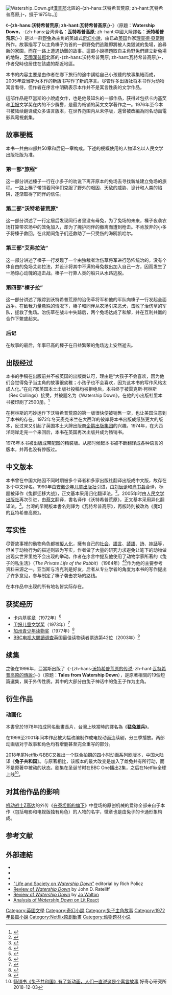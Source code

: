 {{noteTA
|T=zh-hans:沃特希普荒原;zh-tw:瓦特希普高原;
}}
{{Infobox Book
| name          = 瓦特希普高原
| title_orig    = Watership Down
| translator    = 
| image         =
| image_caption = 英文第一版封面
| author        = [[理查德·亞當斯|理查德·亞當斯]]
| cover_artist  = 
| country       = [[英國|英國]]
| language      = [[英文|英文]]
| series        = 
| genre         = [[奇幻小說|奇幻小說]]
| publisher     = Rex Collings
| release_date  = 1972年11月
| media_type    = 印刷(精裝版與平裝版)
| pages         = 413 (第一版，精裝版)
| isbn          = ISBN 0-901720-31-3<br />(第一版，精裝版)
| dewey         = 823/.9/14
| congress      = PZ10.3.A197 Wat PR6051.D345
| oclc          = 36359929
| followed_by   = [[沃特希普荒原的传说|沃特希普荒原的传说]]
}}
[[File:Watership_Down.gif|thumb]][[漢普郡|漢普郡]]北區的-{zh-hans:沃特希普荒原; zh-hant:瓦特希普高原;}-，摄于1975年。]]

《'''-{zh-hans:沃特希普荒原; zh-hant:瓦特希普高原;}-'''》（原題：'''Watership Down'''，-{zh-hans:台湾译名：'''瓦特希普高原'''; zh-hant:中國大陸譯名：'''沃特希普荒原''';}-）是以一群[[野兔|野兔]]為主角的英雄式[[奇幻小說|奇幻小說]]，由已故[[英国|英国]]作家[[理查德·亞當斯|理查德·亞當斯]]所作。故事描写了以主角榛子为首的一群野兔們逃離即將被人类毀滅的兔場，追尋新的家園，而在一路上遭遇劫難的故事。這部小說標題取自主角野兔們建立新兔場的地點，[[英國|英國]][[漢普郡|漢普郡]]北區的-{zh-hans:沃特希普荒原; zh-hant:瓦特希普高原;}-，作者兒時也居住在該處的鄰近地區。

本书的内容主要是由作者在鄉下旅行的途中講給自己小孩聽的故事集結而成，2005年亚当斯为本作的新版书写作了新的序言。尽管许多出版社将本书作为动物寓言看待，但作者在序言中明确表示本作并不是寓言性质的文学作品。

這部作品是亞當斯的小說處女作，也是他最知名的一部作品，获得过包括卡内基奖和[[卫报|卫报]]文学奖在内的不少獎譽，是最为畅销的英文文学著作之一。1976年至今本书被陆续翻译成众多语言版本，在世界范围内从未停版，還曾被改編為同名动画電影與電視劇集。

== 故事梗概 ==
本书一共由四部共50章和后记一章构成。下述的梗概使用的人物译名以人民文学出版社版为准。
=== 第一部“旅程” ===
这一部分讲述榛子一行在小多子的劝说下离开原本的兔场去寻找新址建立兔场的旅程。一路上榛子带领着同伴们克服了野外的艰困、天敌的威胁、诡计和人类的陷阱，逐渐取得了同伴的信任。
=== 第二部“沃特希普荒原” ===
这一部分讲述了一行定居后发现同行者里没有母兔，为了兔场的未来，榛子夜袭农场打算带农场中的笼兔加入，却为了掩护同伴的撤离而遭到枪击。不肯放弃的小多子将榛子救回。在此期间兔子们还救助了一只受伤的海鸥凯哈尔。
=== 第三部“艾弗拉法” ===
这一部分讲述了榛子一行发现了一个由独裁者治伤草将军进行恐怖统治的，没有个体自由的兔场艾弗拉法，并设计将其中不满的母兔救出加入自己一方，因而发生了一场惊心动魄的追击战。榛子一行靠人类的船只从水路逃脱。
=== 第四部“榛子拉” ===
这一部分讲述了跟踪到沃特希普荒原的治伤草将军和他的军队向榛子一行发起全面战争。在敌我力量悬殊的情况下，榛子和同伴从农场引来恶犬，击败了治伤草的军队，拯救了兔场。治伤草在战斗中失踪后，两个兔场达成了和解，并在互利共赢的合作下繁盛起来。
=== 后记 ===
在故事的最后，年事已高的榛子在日益繁荣的兔场边上安然逝去。

== 出版经过 ==
本书的手稿在出版前并不被英国的出版商认可，理由是“大孩子不会喜欢，因为他们会觉得兔子当主角的故事很幼稚；小孩子也不会喜欢，因为这本书的写作风格太成人化。”在向7家英国本土出版社投稿均被拒绝后，本书终于被雷克斯·柯林斯（Rex Collings）接受，并被题名为《Watership Down》。在他的小出版社里本书被印刷了2500册。<ref>{{cite book | title=Watership Down | publisher=Macmillan | author=Richard George Adams | year=2005 | location=United States | pages=Introduction XIV, XV | isbn=978-0-7432-7770-9}}</ref>

在柯林斯的巧妙运作下沃特希普荒原的第一版很快便被销售一空，也让美国{{tsl|en|Macmillan Publishers (United States)|麦克米兰出版社}}注意到了本书的存在。1972年冬天麦克米兰在大西洋的彼岸将本书出版成纸张更大的版本，反过来又引起了英国本土大牌出版商[[企鹅出版集团|企鹅出版集团]]的兴趣。1974年，在大西洋两岸走完一个来回后，本书在英国再次出版并成为畅销书。

1976年本书被出版成带配图的精装版。从那时候起本书被不断翻译成各种语言的版本，并再也没有停版过。

== 中文版本 ==
本书曾在中国大陆因不同时期被多个译者和多家出版社翻译出版成中文版，故存在多个中文译名。1990年由[[安徽少年儿童出版社|安徽少年儿童出版社]]引进，由[[刘辰诞|刘辰诞]]和[[尚书磊|尚书磊]]合译，标题被译作《兔群迁移大战》，正文基本采用归化翻译法。<ref>{{cite book | title=兔群迁移大战 | publisher=安徽少年儿童出版社 | author=理查德·亚当斯, 刘辰诞 , 尚书磊 | year=1990 | isbn=7-5397-0442-X}}</ref>。2005年时由[[人民文学出版社|人民文学出版社]]再次引进，由[[蔡文_(作家)|蔡文]]翻译，書名译作《沃特希普荒原》，正文基本采用异化翻译法。<ref>{{cite book | title=沃特希普荒原 | publisher=人民文学出版社 | author=理查德·亚当斯, 蔡文 | year=2005 | isbn=7-02-004719-X}}</ref>。台灣的早期版本書名则譯为《瓦特希普高原》，再版時則被改為《魔幻的瓦特希普高原》。

== 写实性 ==
尽管故事裡的動物角色都被[[擬人論|擬人化]]，擁有自己的[[社会|社会]]、[[語言|語言]]、[[諺語|諺語]]、[[詩|詩]]、[[神話|神話]]等，但关于动物行为的描述则较为写实，作者做了大量的研究力求避免让笔下的动物做出现实世界里绝不会出现的举动。作者在序言中提及他使用了动物学家{{tsl|en|Ronald Lockley|罗纳尔多·洛克利}}所著的《兔子的私生活》（''The Private Life of the Rabbit''）（1964年）<ref name="economist-lockley">{{cite journal | title = Ronald Lockley: Find More Like This | volume = 355 | issue = 8168 | pages = 84 | publisher = [[The_Economist|The Economist]] | date = 2000-04-29 | quote = In 1964 he had published ''The Private Life of the Rabbit''. This study of the habits of the wild rabbit gathered by Mr Lockley persuaded Richard Adams to write ''Watership Down'', a kind of Disney story for adults, which became an immediate bestseller.}}</ref><ref>{{cite news |url=http://query.nytimes.com/gst/fullpage.html?res=9F0CE3D91430F937A15757C0A9669C8B63&sec=&spon=&partner=permalink&exprod=permalink |title= Ronald Lockley, of Rabbit Fame, Dies at 96 |accessdate=2008-04-26 |author=Douglas Martin |date=2000-04-04 |work= |publisher=[[The_New_York_Times|The New York Times]] |quote=In his acknowledgments, Mr. Adams credited Mr. Lockley's book for his own description of bunny behavior in his tale of wandering rabbits.}}</ref>作为他的主要参考资料来源之一。亚当斯与洛克利是好友，后者从专业学者的角度为本书的写作提出了许多意见，参与制定了榛子袭击农场的路线。

在本作品中出现的所有地名皆实际存在。

== 获奖经历 ==
* [[卡内基奖章|卡内基奖章]]（1972年）<ref name="carnegie">{{cite web| last =| first =| authorlink =| coauthors =| title =The CILIP Carnegie Medal — Full List of Winners| work =| publisher =CILIP Carnegie and Kate Greenaway Children’s Book Awards| year =2007| url =http://www.carnegiegreenaway.org.uk/carnegie/full_list_of_winners.php| format =| doi =| accessdate =2008-03-28| archive-date =2007-04-30| archive-url =https://web.archive.org/web/20070430164320/http://www.carnegiegreenaway.org.uk/carnegie/full_list_of_winners.php| dead-url =yes}}</ref>
* [[卫报儿童文学奖|卫报儿童文学奖]]（1973年）<ref>{{cite web|last= |first= |authorlink= |coauthors= |title=British Children's Literature Awards: Guardian Children's Prize for Fiction |work= |publisher=Burnaby Public Library |year=2007 |url=http://www.bpl.burnaby.bc.ca/gab/guardian.pdf |format=[[PDF|PDF]] |doi= |accessdate=2008-03-28 |deadurl=yes |archiveurl=https://web.archive.org/web/20060628204638/http://www.bpl.burnaby.bc.ca/gab/guardian.pdf |archivedate=2006-06-28 }}</ref>
* [[加州青少年读物奖|加州青少年读物奖]]（1977年）<ref>{{cite web|url=http://www.californiayoungreadermedal.org/winners.htm |title=Winners |publisher=California Young Reader Medal |accessdate=2011-05-08 |deadurl=yes |archiveurl=https://web.archive.org/web/20110527103102/http://www.californiayoungreadermedal.org/winners.htm |archivedate=2011-05-27 }}</ref>
* [[大閱讀|BBC电视大閱讀调查]]英国最佳读物读者票选第42位（2003年）<ref>{{cite web | last =  | first =  | authorlink =  | coauthors =  | title = The Big Read: Top 100 Books | work =  | publisher = [[BBC|BBC]] | url = http://www.bbc.co.uk/arts/bigread/top100.shtml | accessdate = 2008-03-28 | date = April 2003 | archive-date = 2017-08-07 | archive-url = https://web.archive.org/web/20170807001838/http://www.bbc.co.uk/arts/bigread/top100.shtml | dead-url = no }}</ref>

== 续集 ==
之後在1996年，亞當斯出版了《-{zh-hans:[[沃特希普荒原的传说|沃特希普荒原的传说]]; zh-hant:[[沃特希普荒原的传说|瓦特希普高原的傳說]];}-》（原题：'''Tales from Watership Down'''），是原著相關的19個短篇選集，属于外传性质。其中的大部分由兔子神话中的兔王子作为主角。

== 衍生作品 ==

=== 动画化 ===
本書曾於1978年拍成同名動畫長片，台灣上映當時的譯名為《'''猛兔雄兵'''》。

在1999至2001年间本作品被大幅改编制作成电视动画连续剧，分三季播放。两部动画版对于故事和角色均有增删甚至完全重写的部分。

2018年尾Netflix与BBC又推出一个联合拍摄的四小时动画系列剧版本，中国大陆译《'''兔子共和国'''》。与原著相比，该版本的最大改变是加入了雌兔并有所行动，而不是原著中被动的状态。剧集在圣诞节时在BBC One播出2集，之后在Netflix全球上线<ref>[https://www.qdaily.com/articles/58911.html 畅销书《兔子共和国》有了新动画，人们一直说这是个寓言故事] {{Wayback|url=https://www.qdaily.com/articles/58911.html |date=20191223140759 }} 好奇心研究所 2018-12-03</ref>。

== 对其他作品的影响 ==
[[机动战士Z高达|机动战士Z高达]]的外传《[[在泰坦斯的旗下|在泰坦斯的旗下]]》中登场的原创机械的爱称全部来自于本作（包括电影和电视版独有角色）的人物的名字，徽章也是由兔子的卡通形象构成。

==参考文献==
{{reflist}}
== 外部連結 ==
* {{iblist title|id=482|title=Watership Down}}
* {{ibdof title|id=2198|title=Watership Down}}
* {{isfdb title|id=882|title=Watership Down}}
* [http://www.ashbrook.org/publicat/guest/06/policz/watershipdown.html "Life and Society on ''Watership Down''"] {{Wayback|url=http://www.ashbrook.org/publicat/guest/06/policz/watershipdown.html |date=20120207155456 }} editorial by Rich Policz
* [http://www.wizards.com/default.asp?x=books/main/classicswatership Review of ''Watership Down''] {{Wayback|url=http://www.wizards.com/default.asp?x=books%2Fmain%2Fclassicswatership |date=20051128015121 }} by John D. Rateliff
* [http://www.tor.com/blogs/2010/10/rabbit-realism-and-folklore-richard-adamss-watership-down Review of ''Watership Down''] {{Wayback|url=http://www.tor.com/blogs/2010/10/rabbit-realism-and-folklore-richard-adamss-watership-down |date=20150409075112 }} by [[Jo_Walton|Jo Walton]]
* [http://www.litreact.com/reactions/watership%20down_adams_conejos.html Analysis of ''Watership Down'' on Lit React] {{Wayback|url=http://www.litreact.com/reactions/watership%20down_adams_conejos.html |date=20131113184415 }}


{{DEFAULTSORT:Watership Down}}

[[Category:英國文學|Category:英國文學]]
[[Category:奇幻小說|Category:奇幻小說]]
[[Category:兔子主角故事|Category:兔子主角故事]]
[[Category:1972年長篇小說|Category:1972年長篇小說]]
[[Category:Netflix原創動畫|Category:Netflix原創動畫]]
[[Category:动物题材小说|Category:动物题材小说]]